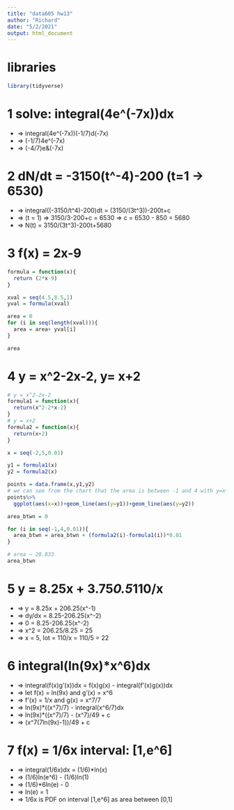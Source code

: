 ---
title: "data605 hw13"
author: "Richard"
date: "5/2/2021"
output: html_document
---
# libraries

```{r}
library(tidyverse)
```

 
# 1 solve: integral(4e^(-7x))dx

- => integral(4e^(-7x))(-1/7)d(-7x)
- => (-1/7)4e^(-7x)
- => (-4/7)e&(-7x)

# 2 dN/dt = -3150(t^-4)-200    (t=1 ->  6530)

- => integral((-3150/t^4)-200)dt = (3150/(3t^3))-200t+c
- => (t = 1) => 3150/3-200+c = 6530 => c = 6530 - 850 = 5680
- => N(t) = 3150/(3t^3)-200t+5680

# 3 f(x) = 2x-9

```{r}
formula = function(x){
  return (2*x-9)
}

xval = seq(4.5,8.5,1)
yval = formula(xval)

area = 0
for (i in seq(length(xval))){
  area = area+ yval[i]
}

area
```

# 4 y = x^2-2x-2, y= x+2

```{r}
# y = x^2-2x-2
formula1 = function(x){
  return(x^2-2*x-2)
}
# y = x+2
formula2 = function(x){
  return(x+2)
}

x = seq(-2,5,0.01)

y1 = formula1(x)
y2 = formula2(x)

points = data.frame(x,y1,y2)
# we can see from the chart that the area is between -1 and 4 with y=x+2 being greater
points%>%
  ggplot(aes(x=x))+geom_line(aes(y=y1))+geom_line(aes(y=y2))

area_btwn = 0

for (i in seq(-1,4,0.01)){
  area_btwn = area_btwn + (formula2(i)-formula1(i))*0.01
}

# area ~ 20.833
area_btwn
```

# 5 y = 8.25x + 3.75*0.5*110/x

- => y = 8.25x + 206.25(x^-1)
- => dy/dx = 8.25-206.25(x^-2)
- => 0 = 8.25-206.25(x^-2)
- => x^2 = 206.25/8.25 = 25
- => x = 5, lot = 110/x = 110/5 = 22


# 6 integral(ln(9x)*x^6)dx

- => integral(f(x)g'(x))dx = f(x)g(x) - integral(f'(x)g(x))dx
- => let f(x) = ln(9x) and g'(x) = x^6
- => f'(x) = 1/x and g(x) = x^7/7
- => ln(9x)*((x^7)/7) - integral(x^6/7)dx
- => ln(9x)*((x^7)/7) - (x^7)/49 + c
- => (x^7(7ln(9x)-1))/49 + c

# 7 f(x) = 1/6x interval: [1,e^6]

- => integral(1/6x)dx = (1/6)*ln(x)
- => (1/6)ln(e^6) - (1/6)ln(1)
- => (1/6)*6ln(e) - 0
- => ln(e) = 1
- => 1/6x is PDF on interval [1,e^6] as area between [0,1] 



